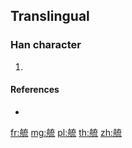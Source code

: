 {{character info/new}}
==Translingual==

===Han character===
{{Han char|rn=137|rad=舟|as=07|sn=13|four=|canj=HYYIU}}

# {{defn|Han|sort=舟07}}

====References====
* {{Han ref|kx=1011.121|hdz=53062.061|uh=8248|ud=33352}}

[[fr:艈]]
[[mg:艈]]
[[pl:艈]]
[[th:艈]]
[[zh:艈]]